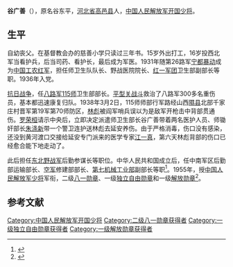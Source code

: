 '''谷广善'''（{{bd|1909年||2007年|catIdx=}}），原名谷东平，[[河北省|河北省]][[高邑县|高邑县]]人，[[中国人民解放军开国少将|中国人民解放军开国少将]]。
==生平==
自幼丧父。在基督教会办的慈善小学只读过三年书。15岁外出打工，16岁投西北军当看护兵，后当司药、看护长，最后成为军医。1931年随第26路军[[宁都暴动|宁都暴动]]成为[[中国工农红军|中国工农红军]]，担任师卫生队队长、野战医院院长、[[红一军团|红一军团]]卫生部副部长等职。1936年入党。

[[抗日战争|抗日战争]]，任[[八路军|八路军]][[115师|115师]]卫生部部长。[[平型关战斗|平型关战斗]]救治了八路军300多名重伤员，基本都迅速康复归队。1938年3月2日，115师师部行军路经山西[[隰县|隰县]]北部千家庄村晋军第19军第70师防区，[[林彪|林彪]]被阎军哨兵误以为是敌军开枪击中背部贯通伤。[[罗荣桓|罗荣桓]]请示中央后，立即决定派遣师卫生部长谷广善带着两名医护人员、师锄奸部长[[朱涤新|朱涤新]]带一个警卫连护送林彪去延安养伤。由于严格消毒，伤口没有感染，还没到黄河渡口交接给延安专门派来的医学专家[[江一真|江一真]]，第六天林彪背部的伤口已经愈合能下地走动了。

此后担任[[东北野战军|东北野战军]]后勤参谋长等职位。中华人民共和国成立后，任中南军区后勤部运输部长、[[空军|空军]]修建部部长、[[第七机械工业部|第七机械工业部]]副部长等职<ref>{{cite news|title=谷广善|url=http://www.4yjd.cn/personsshow.asp?id=1080|accessdate=2011-11-02|newspaper=第四野战军门户网站|archive-date=2016-03-04|archive-url=https://web.archive.org/web/20160304062614/http://www.4yjd.cn/personsshow.asp?id=1080|dead-url=no}}</ref>。1955年，授[[中国人民解放军少将|中国人民解放军少将]]军衔，二级[[八一勋章_(1955年)|八一勋章]]、一级[[独立自由勋章|独立自由勋章]]和一级[[解放勋章|解放勋章]]<ref>{{cite news|title=谷广善同志逝世|url=http://news.xinhuanet.com/politics/2007-07/19/content_6399386.htm|accessdate=2011-11-02|newspaper=新华网}}{{dead link|date=2018年4月 |bot=InternetArchiveBot |fix-attempted=yes }}</ref>。

==参考文献==
{{reflist}}
{{中国军事人物小作品}}

[[Category:中国人民解放军开国少将|Category:中国人民解放军开国少将]]
[[Category:二级八一勋章获得者|Category:二级八一勋章获得者]]
[[Category:一级独立自由勋章获得者|Category:一级独立自由勋章获得者]]
[[Category:一级解放勋章获得者|Category:一级解放勋章获得者]]